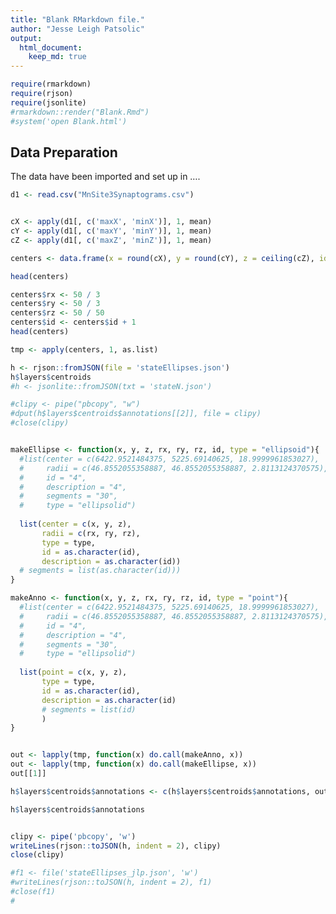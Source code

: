 ```yaml
---
title: "Blank RMarkdown file."
author: "Jesse Leigh Patsolic"
output: 
  html_document:
    keep_md: true
---
```


<!--
### ### INITIAL COMMENTS HERE ###
###
### Jesse Leigh Patsolic 
### 2018 <jpatsolic@jhu.edu>
### S.D.G 
#
<style type="text/css">
.table {
    width: 40%;
}
tr:hover {background-color:#f5f5f5;}
</style>
-->

```r
require(rmarkdown)
require(rjson)
require(jsonlite)
#rmarkdown::render("Blank.Rmd")
#system('open Blank.html')
```



## Data Preparation 

The data have been imported and set up in .... 

```r
d1 <- read.csv("MnSite3Synaptograms.csv")


cX <- apply(d1[, c('maxX', 'minX')], 1, mean)
cY <- apply(d1[, c('maxY', 'minY')], 1, mean)
cZ <- apply(d1[, c('maxZ', 'minZ')], 1, mean)

centers <- data.frame(x = round(cX), y = round(cY), z = ceiling(cZ), id = d1$id)

head(centers)

centers$rx <- 50 / 3
centers$ry <- 50 / 3
centers$rz <- 50 / 50
centers$id <- centers$id + 1
head(centers)

tmp <- apply(centers, 1, as.list)

h <- rjson::fromJSON(file = 'stateEllipses.json')
h$layers$centroids
#h <- jsonlite::fromJSON(txt = 'stateN.json')
```



```r
#clipy <- pipe("pbcopy", "w")
#dput(h$layers$centroids$annotations[[2]], file = clipy)
#close(clipy)


makeEllipse <- function(x, y, z, rx, ry, rz, id, type = "ellipsoid"){
  #list(center = c(6422.9521484375, 5225.69140625, 18.9999961853027), 
  #     radii = c(46.8552055358887, 46.8552055358887, 2.8113124370575), 
  #     id = "4", 
  #     description = "4", 
  #     segments = "30",
  #     type = "ellipsolid")
  
  list(center = c(x, y, z), 
       radii = c(rx, ry, rz), 
       type = type, 
       id = as.character(id), 
       description = as.character(id))
  # segments = list(as.character(id)))
}

makeAnno <- function(x, y, z, rx, ry, rz, id, type = "point"){
  #list(center = c(6422.9521484375, 5225.69140625, 18.9999961853027), 
  #     radii = c(46.8552055358887, 46.8552055358887, 2.8113124370575), 
  #     id = "4", 
  #     description = "4", 
  #     segments = "30",
  #     type = "ellipsolid")
  
  list(point = c(x, y, z), 
       type = type, 
       id = as.character(id),
       description = as.character(id)
       # segments = list(id)
       )
}


out <- lapply(tmp, function(x) do.call(makeAnno, x))
out <- lapply(tmp, function(x) do.call(makeEllipse, x))
out[[1]]

h$layers$centroids$annotations <- c(h$layers$centroids$annotations, out)

h$layers$centroids$annotations


clipy <- pipe('pbcopy', 'w')
writeLines(rjson::toJSON(h, indent = 2), clipy) 
close(clipy)

#f1 <- file('stateEllipses_jlp.json', 'w')
#writeLines(rjson::toJSON(h, indent = 2), f1) 
#close(f1)
#

```





<!--
#   Time:
##  Working status:
### Comments:
####Soli Deo Gloria
--> 

